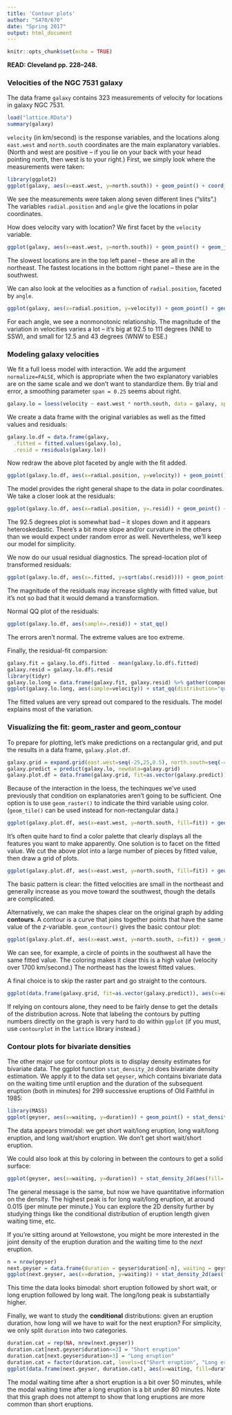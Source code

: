 ```yaml
---
title: 'Contour plots'
author: "S470/670"
date: "Spring 2017"
output: html_document
---
```


```r
knitr::opts_chunk$set(echo = TRUE)
```

**READ: Cleveland pp. 228--248.**

### Velocities of the NGC 7531 galaxy

The data frame `galaxy` contains 323 measurements of velocity for locations in galaxy NGC 7531.

```r
load("lattice.RData")
summary(galaxy)
```

`velocity` (in km/second) is the response variables, and the locations along `east.west` and `north.south` coordinates are the main explanatory variables. (North and west are positive -- if you lie on your back with your head pointing north, then west is to your right.) First, we simply look where the measurements were taken:

```r
library(ggplot2)
ggplot(galaxy, aes(x=east.west, y=north.south)) + geom_point() + coord_fixed()
```

We see the measurements were taken along seven different lines ("slits".) The variables `radial.position` and `angle` give the locations in polar coordinates.

How does velocity vary with location? We first facet by the `velocity` variable.

```r
ggplot(galaxy, aes(x=east.west, y=north.south)) + geom_point() + geom_jitter(width=0.5, height=0.5) + facet_wrap(~cut_number(velocity, n=12), ncol=6) + coord_fixed() + labs(title="Galaxy locations split by velocity")
```

The slowest locations are in the top left panel -- these are all in the northeast. The fastest locations in the bottom right panel -- these are in the southwest.

We can also look at the velocities as a function of `radial.position`, faceted by `angle`.

```r
ggplot(galaxy, aes(x=radial.position, y=velocity)) + geom_point() + geom_smooth() + facet_wrap(~angle, ncol=4) + labs(title="Galaxy position and velocity split by slit angle")
```

For each angle, we see a nonmonotonic relationship. The magnitude of the variation in velocities varies a lot -- it's big at 92.5 to 111 degrees (NNE to SSW), and small for 12.5 and 43 degrees (WNW to ESE.)

### Modeling galaxy velocities

We fit a full loess model with interaction. We add the argument `normalize=FALSE`, which is appropriate when the two explanatory variables are on the same scale and we don't want to standardize them. By trial and error, a smoothing parameter `span = 0.25` seems about right.

```r
galaxy.lo = loess(velocity ~ east.west * north.south, data = galaxy, span = 0.25, family="symmetric", normalize=FALSE)
```

We create a data frame with the original variables as well as the fitted values and residuals:


```r
galaxy.lo.df = data.frame(galaxy,
  .fitted = fitted.values(galaxy.lo),
  .resid = residuals(galaxy.lo))
```

Now redraw the above plot faceted by angle with the fit added.

```r
ggplot(galaxy.lo.df, aes(x=radial.position, y=velocity)) + geom_point() + geom_line(aes(x=radial.position, y=.fitted), color="blue") + facet_wrap(~angle, ncol=4) + labs(title="Galaxy position and velocity split by slit angle with fitted model")
```

The model provides the right general shape to the data in polar coordinates. We take a closer look at the residuals:

```r
ggplot(galaxy.lo.df, aes(x=radial.position, y=.resid)) + geom_point() + geom_smooth(span=1) + facet_wrap(~angle, ncol=4) + labs(title="Galaxy position and residuals split by slit angle with fitted model")
```

The 92.5 degrees plot is somewhat bad -- it slopes down and it appears heteroskedastic. There's a bit more slope and/or curvature in the others than we would expect under random error as well. Nevertheless, we'll keep our model for simplicity.

We now do our usual residual diagnostics. The spread-location plot of transformed residuals:

```r
ggplot(galaxy.lo.df, aes(x=.fitted, y=sqrt(abs(.resid)))) + geom_point() + geom_smooth(method.args=list(degree=1))
```

The magnitude of the residuals may increase slightly with fitted value, but it's not so bad that it would demand a transformation.

Normal QQ plot of the residuals:

```r
ggplot(galaxy.lo.df, aes(sample=.resid)) + stat_qq()
```

The errors aren't normal. The extreme values are too extreme.

Finally, the residual-fit comparsion:

```r
galaxy.fit = galaxy.lo.df$.fitted - mean(galaxy.lo.df$.fitted)
galaxy.resid = galaxy.lo.df$.resid
library(tidyr)
galaxy.lo.long = data.frame(galaxy.fit, galaxy.resid) %>% gather(component, velocity)
ggplot(galaxy.lo.long, aes(sample=velocity)) + stat_qq(distribution="qunif") + facet_grid(~component)
```

The fitted values are very spread out compared to the residuals. The model explains most of the variation.

### Visualizing the fit: geom_raster and geom_contour

To prepare for plotting, let's make predictions on a rectangular grid, and put the results in a data frame, `galaxy.plot.df`.

```r
galaxy.grid = expand.grid(east.west=seq(-25,25,0.5), north.south=seq(-45,45,0.5))
galaxy.predict = predict(galaxy.lo, newdata=galaxy.grid)
galaxy.plot.df = data.frame(galaxy.grid, fit=as.vector(galaxy.predict))
```

Because of the interaction in the loess, the techinques we've used previously that condition on explanatories aren't going to be sufficient. One option is to use `geom_raster()` to indicate the third variable using color. (`geom_tile()` can be used instead for non-rectangular data.)

```r
ggplot(galaxy.plot.df, aes(x=east.west, y=north.south, fill=fit)) + geom_raster() + coord_fixed() + scale_fill_distiller(palette="RdYlBu")
```

It's often quite hard to find a color palette that clearly displays all the features you want to make apparently.
One solution is to facet on the fitted value. We cut the above plot into a large number of pieces by fitted value, then draw a grid of plots.

```r
ggplot(galaxy.plot.df, aes(x=east.west, y=north.south, fill=fit)) + geom_raster() + coord_fixed() + scale_fill_distiller(palette="RdYlBu") + facet_wrap(~cut_number(fit, n=16), ncol=4)
```

The basic pattern is clear: the fitted velocities are small in the northeast and generally increase as you move toward the southwest, though the details are complicated.

Alternatively, we can make the shapes clear on the original graph by adding **contours**. A contour is a curve that joins together points that have the same value of the $z$-variable. `geom_contour()` gives the basic contour plot:

```r
ggplot(galaxy.plot.df, aes(x=east.west, y=north.south, z=fit)) + geom_raster(aes(fill = fit)) + coord_fixed() + scale_fill_distiller(palette="RdYlBu") + geom_contour()
```

We can see, for example, a circle of points in the southwest all have the same fitted value. The coloring makes it clear this is a high value (velocity over 1700 km/second.) The northeast has the lowest fitted values.

A final choice is to skip the raster part and go straight to the contours.

```r
ggplot(data.frame(galaxy.grid, fit=as.vector(galaxy.predict)), aes(x=east.west, y=north.south, z=fit)) + geom_contour(binwidth=10, aes(color=..level..)) + coord_fixed()
```

If relying on contours alone, they need to be fairly dense to get the details of the distribution across. Note that labeling the contours by putting numbers directly on the graph is very hard to do within `ggplot` (if you must, use `contourplot` in the `lattice` library instead.)

### Contour plots for bivariate densities

The other major use for contour plots is to display density estimates for bivariate data. The ggplot function `stat_density_2d` does bivariate density estimation. We apply it to the data set `geyser`, which contains bivariate data on the waiting time until eruption and the duration of the subsequent eruption (both in minutes) for 299 successive eruptions of Old Faithful in 1985:

```r
library(MASS)
ggplot(geyser, aes(x=waiting, y=duration)) + geom_point() + stat_density_2d()
```

The data appears trimodal: we get short wait/long eruption, long wait/long eruption, and long wait/short eruption. We don't get short wait/short eruption.

We could also look at this by coloring in between the contours to get a solid surface:

```r
ggplot(geyser, aes(x=waiting, y=duration)) + stat_density_2d(aes(fill=..level..), geom="polygon")
```

The general message is the same, but now we have quantitative information on the density. The highest peak is for long wait/long eruption, at around 0.015 (per minute per minute.) You can explore the 2D density further by studying things like the conditional distribution of eruption length given waiting time, etc.

If you're sitting around at Yellowstone, you might be more interested in the joint density of the eruption duration and the waiting time to the *next* eruption.

```r
n = nrow(geyser)
next.geyser = data.frame(duration = geyser$duration[-n], waiting = geyser$waiting[-1])
ggplot(next.geyser, aes(x=duration, y=waiting)) + stat_density_2d(aes(fill=..level..), geom="polygon")
```

This time the data looks bimodal: short eruption followed by short wait, or long eruption followed by long wait. The long/long peak is substantially higher.

Finally, we want to study the **conditional** distributions: given an eruption duration, how long will we have to wait for the next eruption? For simplicity, we only split `duration` into two categories.

```r
duration.cat = rep(NA, nrow(next.geyser))
duration.cat[next.geyser$duration<=3] = "Short eruption"
duration.cat[next.geyser$duration>3] = "Long eruption"
duration.cat = factor(duration.cat, levels=c("Short eruption", "Long eruption"))
ggplot(data.frame(next.geyser, duration.cat), aes(x=waiting, fill=duration.cat, color=duration.cat)) + stat_density() + facet_wrap(~duration.cat, ncol=1)
```

The modal waiting time after a short eruption is a bit over 50 minutes, while the modal waiting time after a long eruption is a bit under 80 minutes. Note that this graph does not attempt to show that long eruptions are more common than short eruptions.

